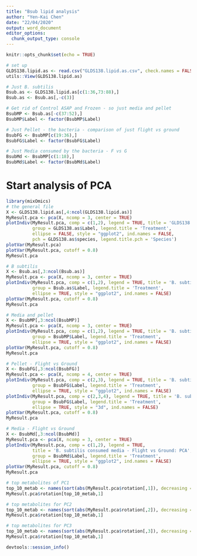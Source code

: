 ```yaml
---
title: "Bsub lipid analysis"
author: "Yen-Kai Chen"
date: "22/04/2020"
output: word_document
editor_options: 
  chunk_output_type: console
---
```


```r
knitr::opts_chunk$set(echo = TRUE)
```
```r
# set up
GLDS138.lipid.as <- read.csv("GLDS138.lipid.as.csv", check.names = FALSE, header = TRUE)
utils::View(GLDS138.lipid.as)

# Just B. subtilis
Bsub.as <- GLDS138.lipid.as[c(1:36,73:88),]
Bsub.as <- Bsub.as[,-c(3)]

# Get rid of Control ASAP and Frozen - so just media and pellet
BsubMP <- Bsub.as[-c(37:52),]
BsubMP$Label <- factor(BsubMP$Label)

# Just Pellet - the bacteria - comparison of just flight vs ground
BsubFG <- BsubMP[c(19:36),]
BsubFG$Label <- factor(BsubFG$Label)

# Just Media consumed by the bacteria - F vs G
BsubMd <- BsubMP[c(1:18),]
BsubMd$Label <- factor(BsubMd$Label)

```

# Start analysis of PCA
```r
library(mixOmics)
# the general file
X <- GLDS138.lipid.as[,4:ncol(GLDS138.lipid.as)]
MyResult.pca <- pca(X, ncomp = 3, center = TRUE)
plotIndiv(MyResult.pca, comp = c(1,2), legend = TRUE, title = 'GLDS138: PCA',
          group = GLDS138.as$Label, legend.title = 'Treatment',
          ellipse = FALSE, style = "ggplot2", ind.names = FALSE, 
          pch = GLDS138.as$species, legend.title.pch = 'Species')
plotVar(MyResult.pca)
plotVar(MyResult.pca, cutoff = 0.8)
MyResult.pca 

# B subtilis
X <- Bsub.as[,3:ncol(Bsub.as)]
MyResult.pca <- pca(X, ncomp = 3, center = TRUE)
plotIndiv(MyResult.pca, comp = c(1,2), legend = TRUE, title = 'B. subtilis: PCA',
          group = Bsub.as$Label, legend.title = 'Treatment',
          ellipse = TRUE, style = "ggplot2", ind.names = FALSE)
plotVar(MyResult.pca, cutoff = 0.8)
MyResult.pca 

# Media and pellet
X <- BsubMP[,3:ncol(BsubMP)]
MyResult.pca <- pca(X, ncomp = 3, center = TRUE)
plotIndiv(MyResult.pca, comp = c(1,2), legend = TRUE, title = 'B. subtilis - Media vs Pellet: PCA',
          group = BsubMP$Label, legend.title = 'Treatment',
          ellipse = TRUE, style = "ggplot2", ind.names = FALSE)
plotVar(MyResult.pca, cutoff = 0.8)
MyResult.pca 

# Pellet - Flight vs Ground
X <- BsubFG[,3:ncol(BsubFG)]
MyResult.pca <- pca(X, ncomp = 4, center = TRUE)
plotIndiv(MyResult.pca, comp = c(2,3), legend = TRUE, title = 'B. subtilis - Flight vs Ground: PCA',
          group = BsubFG$Label, legend.title = 'Treatment',
          ellipse = TRUE, style = "ggplot2", ind.names = FALSE)
plotIndiv(MyResult.pca, comp = c(2,3,4), legend = TRUE, title = 'B. subtilis - Flight vs Ground: PCA',
          group = BsubFG$Label, legend.title = 'Treatment',
          ellipse = TRUE, style = "3d", ind.names = FALSE)
plotVar(MyResult.pca, cutoff = 0.8)
MyResult.pca 

# Media - Flight vs Ground
X <- BsubMd[,3:ncol(BsubMd)]
MyResult.pca <- pca(X, ncomp = 3, center = TRUE)
plotIndiv(MyResult.pca, comp = c(1,2), legend = TRUE, 
          title = 'B. subtilis consumed media - Flight vs Ground: PCA',
          group = BsubMd$Label, legend.title = 'Treatment',
          ellipse = TRUE, style = "ggplot2", ind.names = FALSE)
plotVar(MyResult.pca, cutoff = 0.8)
MyResult.pca 

# top metabolites of PC1
top_10_metab <- names(sort(abs(MyResult.pca$rotation[,1]), decreasing = TRUE)[1:10])
MyResult.pca$rotation[top_10_metab,1]

# top metabolites for PC2
top_10_metab <- names(sort(abs(MyResult.pca$rotation[,2]), decreasing = TRUE)[1:10])
MyResult.pca$rotation[top_10_metab,1]

# top metabolites for PC3
top_10_metab <- names(sort(abs(MyResult.pca$rotation[,3]), decreasing = TRUE)[1:10])
MyResult.pca$rotation[top_10_metab,1]

```






















```r
devtools::session_info()
```